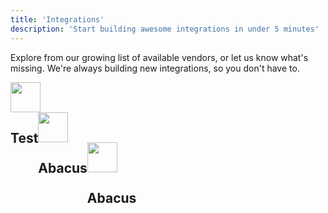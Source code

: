 ```yaml
---
title: 'Integrations'
description: 'Start building awesome integrations in under 5 minutes'
---
```


Explore from our growing list of available vendors, or let us know what's missing.
We're always building new integrations, so you don't have to.

<CardGroup cols="3">

<Card title="Abacus" icon="" href="">
  <div><img height="48" width="48" src="/images/abacus_icon@2x.png" /></div><div style="float: left"><h2>Test</h2></div>
</Card>

<Card title="" icon="" href="">
  <div><img height="48" width="48" src="/images/abacus_icon@2x.png" /></div><div style="float: left"><h2>Abacus</h2></div>
</Card>

<Card title="" icon="" href="">
  <div><img height="48" width="48" src="/images/abacus_icon@2x.png" /></div><div style="float: left"><h2>Abacus</h2></div>
</Card>


</CardGroup>
